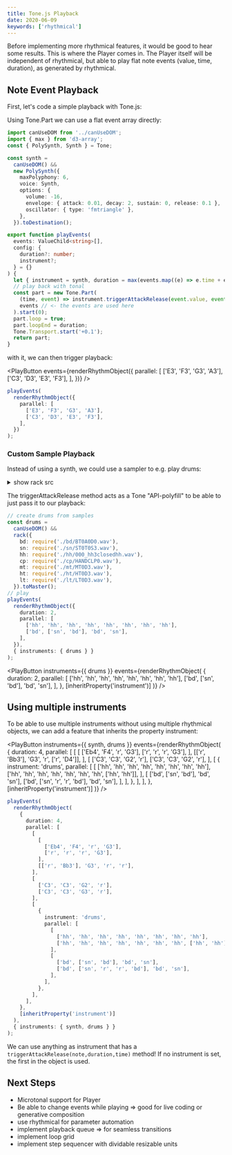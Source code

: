 ```yaml
---
title: Tone.js Playback
date: 2020-06-09
keywords: ['rhythmical']
---
```



Before implementing more rhythmical features, it would be good to hear some results. This is where the Player comes in.
The Player itself will be independent of rhythmical, but able to play flat note events (value, time, duration), as generated by rhythmical.

## Note Event Playback

First, let's code a simple playback with Tone.js:

Using Tone.Part we can use a flat event array directly:

```ts
import canUseDOM from '../canUseDOM';
import { max } from 'd3-array';
const { PolySynth, Synth } = Tone;

const synth =
  canUseDOM() &&
  new PolySynth({
    maxPolyphony: 6,
    voice: Synth,
    options: {
      volume: -16,
      envelope: { attack: 0.01, decay: 2, sustain: 0, release: 0.1 },
      oscillator: { type: 'fmtriangle' },
    },
  }).toDestination();

export function playEvents(
  events: ValueChild<string>[],
  config: {
    duration?: number;
    instrument?;
  } = {}
) {
  let { instrument = synth, duration = max(events.map((e) => e.time + e.duration)) } = config;
  // play back with tonal
  const part = new Tone.Part(
    (time, event) => instrument.triggerAttackRelease(event.value, event.duration, time),
    events // <- the events are used here
  ).start(0);
  part.loop = true;
  part.loopEnd = duration;
  Tone.Transport.start('+0.1');
  return part;
}
```

with it, we can then trigger playback:

<PlayButton
  events={renderRhythmObject({
    parallel: [
      ['E3', 'F3', 'G3', 'A3'],
      ['C3', 'D3', 'E3', 'F3'],
    ],
  })}
/>

```ts
playEvents(
  renderRhythmObject({
    parallel: [
      ['E3', 'F3', 'G3', 'A3'],
      ['C3', 'D3', 'E3', 'F3'],
    ],
  })
);
```

### Custom Sample Playback

Instead of using a synth, we could use a sampler to e.g. play drums:

<details>
  <summary>show rack src</summary>

```ts
export function rack(samples: { [key: string]: any }, options = {}) {
  options = { volume: -12, attack: 0.05, ...options };
  let players = new Tone.Players(samples, options);

  const s = {
    customSymbols: Object.keys(samples),
    triggerAttackRelease: (key, duration, time, velocity) => {
      if (!players.has(key)) {
        console.warn(`key ${key} not found for playback`);
        return;
      }
      const player = players.get(key);
      player.start(time);
      player.stop(time + duration);
    },
    connect: (dest) => {
      players.connect(dest);
      return s;
    },
    toMaster: () => {
      players.toMaster();
      return s;
    },
  };
  return s;
}
```

</details>

The triggerAttackRelease method acts as a Tone "API-polyfill" to be able to just pass it to our playback:

```ts
// create drums from samples
const drums =
  canUseDOM() &&
  rack({
    bd: require('./bd/BT0A0D0.wav'),
    sn: require('./sn/ST0T0S3.wav'),
    hh: require('./hh/000_hh3closedhh.wav'),
    cp: require('./cp/HANDCLP0.wav'),
    mt: require('./mt/MT0D3.wav'),
    ht: require('./ht/HT0D3.wav'),
    lt: require('./lt/LT0D3.wav'),
  }).toMaster();
// play
playEvents(
  renderRhythmObject({
    duration: 2,
    parallel: [
      ['hh', 'hh', 'hh', 'hh', 'hh', 'hh', 'hh', 'hh'],
      ['bd', ['sn', 'bd'], 'bd', 'sn'],
    ],
  }),
  { instruments: { drums } }
);
```

<PlayButton
  instruments={{ drums }}
  events={renderRhythmObject(
    {
      duration: 2,
      parallel: [
        ['hh', 'hh', 'hh', 'hh', 'hh', 'hh', 'hh', 'hh'],
        ['bd', ['sn', 'bd'], 'bd', 'sn'],
      ],
    },
    [inheritProperty('instrument')]
  )}
/>

## Using multiple instruments

To be able to use multiple instruments without using multiple rhythmical objects, we can add a feature that inherits the property instrument:

<PlayButton
  instruments={{ synth, drums }}
  events={renderRhythmObject(
    {
      duration: 4,
      parallel: [
        [
          [
            ['Eb4', 'F4', 'r', 'G3'],
            ['r', 'r', 'r', 'G3'],
          ],
          [['r', 'Bb3'], 'G3', 'r', ['r', 'D4']],
        ],
        [
          ['C3', 'C3', 'G2', 'r'],
          ['C3', 'C3', 'G2', 'r'],
        ],
        [
          {
            instrument: 'drums',
            parallel: [
              [
                ['hh', 'hh', 'hh', 'hh', 'hh', 'hh', 'hh', 'hh'],
                ['hh', 'hh', 'hh', 'hh', 'hh', 'hh', 'hh', ['hh', 'hh']],
              ],
              [
                ['bd', ['sn', 'bd'], 'bd', 'sn'],
                ['bd', ['sn', 'r', 'r', 'bd'], 'bd', 'sn'],
              ],
            ],
          },
        ],
      ],
    },
    [inheritProperty('instrument')]
  )}
/>

```ts
playEvents(
  renderRhythmObject(
    {
      duration: 4,
      parallel: [
        [
          [
            ['Eb4', 'F4', 'r', 'G3'],
            ['r', 'r', 'r', 'G3'],
          ],
          [['r', 'Bb3'], 'G3', 'r', 'r'],
        ],
        [
          ['C3', 'C3', 'G2', 'r'],
          ['C3', 'C3', 'G3', 'r'],
        ],
        [
          {
            instrument: 'drums',
            parallel: [
              [
                ['hh', 'hh', 'hh', 'hh', 'hh', 'hh', 'hh', 'hh'],
                ['hh', 'hh', 'hh', 'hh', 'hh', 'hh', 'hh', ['hh', 'hh']],
              ],
              [
                ['bd', ['sn', 'bd'], 'bd', 'sn'],
                ['bd', ['sn', 'r', 'r', 'bd'], 'bd', 'sn'],
              ],
            ],
          },
        ],
      ],
    },
    [inheritProperty('instrument')]
  ),
  { instruments: { synth, drums } }
);
```

We can use anything as instrument that has a `triggerAttackRelease(note,duration,time)` method!
If no instrument is set, the first in the object is used.

## Next Steps

- Microtonal support for Player
- Be able to change events while playing => good for live coding or generative composition
- use rhythmical for parameter automation
- implement playback queue => for seamless transitions
- implement loop grid
- implement step sequencer with dividable resizable units
